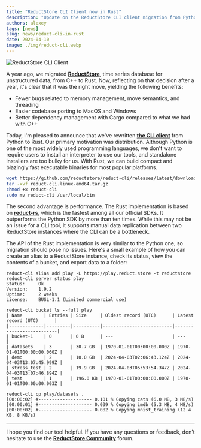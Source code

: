 ```yaml
---
title: "ReductStore CLI Client now in Rust"
description: "Update on the ReductStore CLI client migration from Python to Rust"
authors: alexey
tags: [news]
slug: news/reduct-cli-in-rust
date: 2024-04-10
image: ./img/reduct-cli.webp
---
```


![ReductStore CLI Client](./img/reduct-cli.webp)

A year ago, we migrated **[ReductStore](https://github.com/reductstore/reductstore)**, time series database for unstructured data, from C++ to Rust. Now, reflecting on that decision after a year, it's clear that it was the right move, yielding the following benefits:

- Fewer bugs related to memory management, move semantics, and threading
- Easier codebase porting to MacOS and Windows
- Better dependency management with Cargo compared to what we had with C++

Today, I'm pleased to announce that we've rewritten [**the CLI client**](https://github.com/reductstore/reduct-cli) from Python to Rust. Our primary motivation was distribution. Although Python is one of the most widely used programming languages, we don't want to require users to install an interpreter to use our tools, and standalone installers are too bulky for us. With Rust, we can build compact and blazingly fast executable binaries for most popular platforms.

```bash
wget https://github.com/reductstore/reduct-cli/releases/latest/download/reduct-cli.linux-amd64.tar.gz
tar -xvf reduct-cli.linux-amd64.tar.gz
chmod +x reduct-cli
sudo mv reduct-cli /usr/local/bin
```

<!--truncate-->

The second advantage is performance. The Rust implementation is based on [**reduct-rs**](https://github.com/reductstore/reduct-rs), which is the fastest among all our official SDKs. It outperforms the Python SDK by more than ten times. While this may not be an issue for a CLI tool, it supports manual data replication between two ReductStore instances where the CLI can be a bottleneck.

The API of the Rust implementation is very similar to the Python one, so migration should pose no issues. Here's a small example of how you can create an alias to a ReductStore instance, check its status, view the contents of a bucket, and export data to a folder:

```
reduct-cli alias add play -L https://play.reduct.store -t reductstore
reduct-cli server status play
Status: 	Ok
Version:	1.9.2
Uptime: 	2 weeks
License:	BUSL-1.1 (Limited commercial use)

reduct-cli bucket ls --full play
| Name        | Entries | Size     | Oldest record (UTC)      | Latest record (UTC)      |
|-------------|---------|----------|--------------------------|--------------------------|
| bucket-1    | 0       | 0 B      | ---                      | ---                      |
| datasets    | 3       | 30.7 GB  | 1970-01-01T00:00:00.000Z | 1970-01-01T00:00:00.060Z |
| demo        | 2       | 10.0 GB  | 2024-04-03T02:06:43.124Z | 2024-04-03T13:07:45.999Z |
| stress_test | 2       | 19.9 GB  | 2024-04-03T05:53:54.347Z | 2024-04-03T13:07:46.894Z |
| test        | 1       | 196.0 KB | 1970-01-01T00:00:00.000Z | 1970-01-01T00:00:00.003Z |

reduct-cli cp play/datasets .
[00:00:02] #-------------------- 0.101 % Copying cats (6.0 MB, 3 MB/s)
[00:00:01] #-------------------- 0.039 % Copying imdb (5.3 MB, 4 MB/s)
[00:00:02] #-------------------- 0.082 % Copying mnist_training (12.4 KB, 8 KB/s)
```

---

I hope you find our tool helpful. If you have any questions or feedback, don’t hesitate to use the [**ReductStore Community**](https://community.reduct.store/signup) forum.
